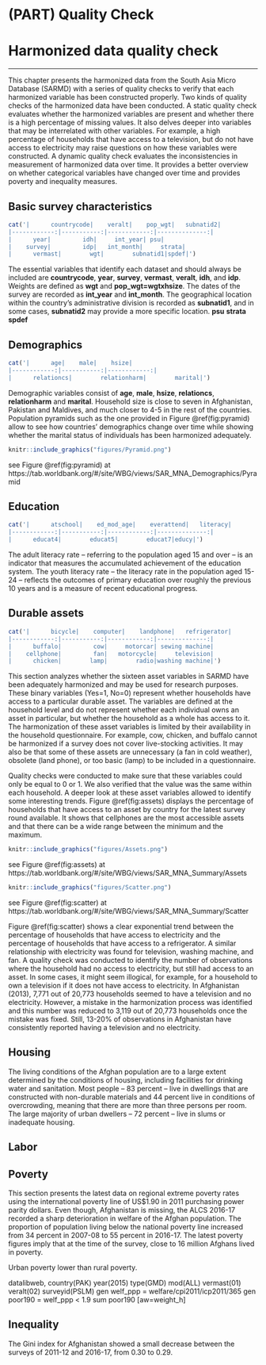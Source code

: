# (PART) Quality Check {-}

# Harmonized data quality check {#qcheck}
***

This chapter presents the harmonized data from the South Asia Micro Database (SARMD) with a series of quality checks to verify that each harmonized variable has been constructed properly. Two kinds of quality checks of the harmonized data have been conducted. A static quality check evaluates whether the harmonized variables are present and whether there is a high percentage of missing values. It also delves deeper into variables that may be interrelated with other variables. For example, a high percentage of households that have access to a television, but do not have access to electricity may raise questions on how these variables were constructed. A dynamic quality check evaluates the inconsistencies in measurement of harmonized data over time. It provides a better overview on whether categorical variables have changed over time and provides poverty and inequality measures. 

## Basic survey characteristics


```{r table0, echo=FALSE, results='asis'}
cat('|      countrycode|    veralt|    pop_wgt|   subnatid2|
|------------:|-----------:|------------:|--------------:|
|      year|         idh|     int_year| psu|
|    survey|         idp|   int_month|     strata|
|      vermast|        wgt|        subnatid1|spdef|')
```


The essential variables that identify each dataset and should always be included are **countrycode**, **year**, **survey**, **vermast**, **veralt**, **idh**, and **idp**. Weights are defined as **wgt** and **pop_wgt=wgtxhsize**. The dates of the survey are recorded as **int_year** and **int_month**. The geographical location within the country’s administrative division is recorded as **subnatid1**, and in some cases, **subnatid2** may provide a more specific location. 
**psu**
**strata**
**spdef** 

## Demographics

```{r table1, echo=FALSE, results='asis'}
cat('|      age|    male|    hsize|
|------------:|-----------:|------------:|
|      relationcs|        relationharm|        marital|')
```

Demographic variables consist of **age**, **male**, **hsize**, **relationcs**, **relationharm** and **marital**. 
Household size is close to seven in Afghanistan, Pakistan and Maldives, and much closer to 4-5 in the rest of the countries. Population pyramids such as the one provided in Figure \@ref(fig:pyramid) allow to see how countries’ demographics change over time while showing whether the marital status of individuals has been harmonized adequately. 

```{r pyramid, fig.cap='Population Pyramid for Afghanistan (2013)', out.width='80%', fig.asp=.75, fig.align='center'}
knitr::include_graphics("figures/Pyramid.png")
```

see Figure \@ref(fig:pyramid) at https://tab.worldbank.org/#/site/WBG/views/SAR_MNA_Demographics/Pyramid 


## Education

```{r table2, echo=FALSE, results='asis'}
cat('|      atschool|    ed_mod_age|    everattend|   literacy|
|------------:|-----------:|------------:|--------------:|
|      educat4|        educat5|        educat7|educy|')
```

The adult literacy rate – referring to the population aged 15 and over – is an indicator that measures the accumulated achievement of the education system. The youth literacy rate – the literacy rate in the population aged 15-24 – reflects the outcomes of primary education over roughly the previous 10 years and is a measure of recent educational progress. 


## Durable assets

```{r table3, echo=FALSE, results='asis'}
cat('|      bicycle|    computer|    landphone|   refrigerator|
|------------:|-----------:|------------:|--------------:|
|      buffalo|         cow|     motorcar| sewing machine|
|    cellphone|         fan|   motorcycle|     television|
|      chicken|        lamp|        radio|washing machine|')
```

This section analyzes whether the sixteen asset variables in SARMD have been adequately harmonized and may be used for research purposes. These binary variables (Yes=1, No=0) represent whether households have access to a particular durable asset. The variables are defined at the household level and do not represent whether each individual owns an asset in particular, but whether the household as a whole has access to it. The harmonization of these asset variables is limited by their availability in the household questionnaire. For example, cow, chicken, and buffalo cannot be harmonized if a survey does not cover live-stocking activities. It may also be that some of these assets are unnecessary (a fan in cold weather), obsolete (land phone), or too basic (lamp) to be included in a questionnaire. 

Quality checks were conducted to make sure that these variables could only be equal to 0 or 1. We also verified that the value was the same within each household. A deeper look at these asset variables allowed to identify some interesting trends. Figure \@ref(fig:assets) displays the percentage of households that have access to an asset by country for the latest survey round available. It shows that cellphones are the most accessible assets and that there can be a wide range between the minimum and the maximum. 

```{r assets, fig.cap='Harmonized asset ownership in latest household survey round', out.width='80%', fig.asp=.75, fig.align='center'}
knitr::include_graphics("figures/Assets.png")
```

see Figure \@ref(fig:assets) at https://tab.worldbank.org/#/site/WBG/views/SAR_MNA_Summary/Assets 


```{r scatter, fig.cap='Access to refrigerator and access to electricity across surveys', out.width='80%', fig.asp=.75, fig.align='center'}
knitr::include_graphics("figures/Scatter.png")
```

see Figure \@ref(fig:scatter) at https://tab.worldbank.org/#/site/WBG/views/SAR_MNA_Summary/Scatter 


Figure \@ref(fig:scatter) shows a clear exponential trend between the percentage of households that have access to electricity and the percentage of households that have access to a refrigerator. A similar relationship with electricity was found for television, washing machine, and fan. A quality check was conducted to identify the number of observations where the household had no access to electricity, but still had access to an asset. In some cases, it might seem illogical, for example, for a household to own a television if it does not have access to electricity. In Afghanistan (2013), 7,771 out of 20,773 households seemed to have a television and no electricity. However, a mistake in the harmonization process was identified and this number was reduced to 3,119 out of 20,773 households once the mistake was fixed. Still, 13-20% of observations in Afghanistan have consistently reported having a television and no electricity. 

## Housing
The living conditions of the Afghan population are to a large extent determined by the conditions of housing, including facilities for drinking water and sanitation. Most people – 83 percent – live in dwellings that are constructed with non-durable materials and 44 percent live in conditions of overcrowding, meaning that there are more than three persons per room. The large majority of urban dwellers – 72 percent – live in slums or inadequate housing. 

## Labor

## Poverty

This section presents the latest data on regional extreme poverty rates using the international poverty line of US$1.90 in 2011 purchasing power parity dollars. Even though, Afghanistan is missing, the ALCS 2016-17 recorded a sharp deterioration in welfare of the Afghan population. The proportion of population living below the national poverty line increased from 34 percent in 2007-08 to 55 percent in 2016-17. The latest poverty figures imply that at the time of the survey, close to 16 million Afghans lived in poverty. 

Urban poverty lower than rural poverty. 


datalibweb, country(PAK) year(2015) type(GMD) mod(ALL) vermast(01) veralt(02) surveyid(PSLM)
gen welf_ppp = welfare/cpi2011/icp2011/365
gen poor190 = welf_ppp < 1.9
sum poor190 [aw=weight_h]



## Inequality
The Gini index for Afghanistan showed a small decrease between the surveys of 2011-12 and 2016-17, from 0.30 to 0.29. 
